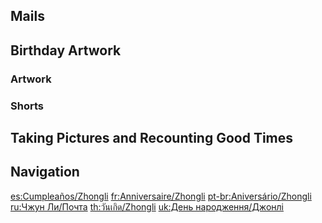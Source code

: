 {{BirthdayIntro|Zhongli}}

==Mails==
{{Mails by Category Table|Zhongli Birthday Mails|noheader=1}}

==Birthday Artwork==
===Artwork===
{{Artwork by Category Table
|Character Birthday Artwork
|category = Zhongli Birthday Artwork
|header = Zhongli's Birthday Artwork
}}

===Shorts===
{{Artwork by Category Table
|Character Shorts
|category = Zhongli Birthday Artwork
|header = Zhongli's Birthday Shorts
}}

==Taking Pictures and Recounting Good Times==
{{Transclude|Taking Pictures and Recounting Good Times/Story/Zhongli|Stories|main=1|top=1}}

==Navigation==
{{Character Navbox|prelink=1|link type=Birthday}}

[[es:Cumpleaños/Zhongli]]
[[fr:Anniversaire/Zhongli]]
[[pt-br:Aniversário/Zhongli]]
[[ru:Чжун Ли/Почта]]
[[th:วันเกิด/Zhongli]]
[[uk:День народження/Джонлі]]
